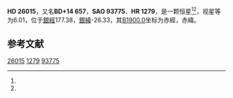 {{Starbox begin
| name = HD 26015
}}
{{Starbox observe
| epoch = [[J2000.0|J2000.0]]
| constell = {{星座名待查}}<ref name=SIMBAD>{{cite web
 | url=http://simbad.u-strasbg.fr/simbad/sim-id?Ident=HR+1279
 | title=Pulsating variable Star
 | publisher=Centre de Données astronomiques de Strasbourg
 | work=SIMBAD
 | accessdate=2012-07-13
 | archive-date=2016-03-19
 | archive-url=https://web.archive.org/web/20160319044610/http://simbad.u-strasbg.fr/simbad/sim-id?Ident=HR+1279
 | dead-url=no
 }}</ref><ref name=DATA>{{cite web
 | url=http://vizier.u-strasbg.fr/viz-bin/VizieR-5?-out.add=.&-source=5050&-corr=PK=HR&-out.max=9999&HR=1279
 | title=VizieR Detailed Page
 | accessdate=2012-07-13
 | archive-date=2019-02-16
 | archive-url=https://web.archive.org/web/20190216104419/http://vizier.u-strasbg.fr/viz-bin/VizieR-5?-out.add=.&-source=5050&-corr=PK=HR&-out.max=9999&HR=1279
 | dead-url=no
 }}</ref>
| 星官 = 
| ra = {{RA|4|7|42}}<ref name=SIMBAD /><ref name=DATA />
| dec = {{DEC|+15|9|46}}<ref name=SIMBAD /><ref name=DATA />
| appmag_v = 6.01<ref name=SIMBAD /><ref name=DATA />
}}
{{Starbox character
| class = F3V<ref name=SIMBAD /><ref name=DATA />
| b-v = 0.4<ref name=SIMBAD /><ref name=DATA />
| u-b = 0.02<ref name=SIMBAD /><ref name=DATA />
| r-i = 0.21<ref name=SIMBAD /><ref name=DATA />
| variable = 
}}
{{Starbox astrometry
| radial_v = 0.02
| prop_mo_ra = 36
| parallax = 0.007
| p_error =
}}
{{Starbox catalog
| names =BD+14 657，[[SAO星表|SAO]] 93775，[[HD星表|HD]] 26015，[[HR星表|HR]] 1279}}
{{Starbox reference |Simbad=HR+1279}}
{{Starbox end}}

'''HD 26015'''，又名'''BD+14 657'''，'''SAO 93775'''、'''HR 1279'''，是一颗恒星<ref name=SIMBAD /><ref name=DATA />，视星等为6.01，位于[[銀道座標系|銀經]]177.38，[[銀道座標系|銀緯]]-26.33，其[[B1900.0|B1900.0]]坐标为赤經{{RA|4|2|2.3}}，赤緯{{DEC|+14|-26.33|43}}。

== 参考文献 ==
{{reflist}}

{{star-stub}}

[[Category:HD和HDE天體|26015]]
[[Category:HR天體|1279]]
[[Category:SAO天體|93775]]